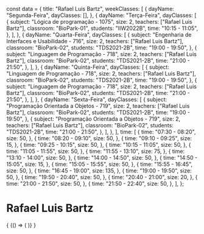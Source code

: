 const data = {
  title: "Rafael Luis Bartz",
  weekClasses: [
    {
      dayName: "Segunda-Feira",
      dayClasses: [],
    },
    {
      dayName: "Terça-Feira",
      dayClasses: [
        {
          subject: "Lógica de programação - 1075",
          size: 2,
          teachers: ["Rafael Luis Bartz"],
          classroom: "BioPark-01",
          students: "IIW2022B",
          time: "10:15 - 11:05",
        },
      ],
    },
    {
      dayName: "Quarta-Feira",
      dayClasses: [
        {
          subject: "Engenharia de Interfaces e Usabilidade - 716",
          size: 2,
          teachers: ["Rafael Luis Bartz"],
          classroom: "BioPark-02",
          students: "TDS2021-2B",
          time: "19:00 - 19:50",
        },
        {
          subject: "Linguagem de Programação - 718",
          size: 2,
          teachers: ["Rafael Luis Bartz"],
          classroom: "BioPark-02",
          students: "TDS2021-2B",
          time: "21:00 - 21:50",
        },
      ],
    },
    {
      dayName: "Quinta-Feira",
      dayClasses: [
        {
          subject: "Linguagem de Programação - 718",
          size: 2,
          teachers: ["Rafael Luis Bartz"],
          classroom: "BioPark-02",
          students: "TDS2021-2B",
          time: "19:00 - 19:50",
        },
        {
          subject: "Linguagem de Programação - 718",
          size: 2,
          teachers: ["Rafael Luis Bartz"],
          classroom: "BioPark-02",
          students: "TDS2021-2B",
          time: "21:00 - 21:50",
        },
      ],
    },
    {
      dayName: "Sexta-Feira",
      dayClasses: [
        {
          subject: "Programação Orientada a Objetos - 719",
          size: 2,
          teachers: ["Rafael Luis Bartz"],
          classroom: "BioPark-02",
          students: "TDS2021-2B",
          time: "19:00 - 19:50",
        },
        {
          subject: "Programação Orientada a Objetos - 719",
          size: 2,
          teachers: ["Rafael Luis Bartz"],
          classroom: "BioPark-02",
          students: "TDS2021-2B",
          time: "21:00 - 21:50",
        },
      ],
    },
  ],
  time: [
    {
      time: "07:30 - 08:20",
      size: 50,
    },
    {
      time: "08:20 - 09:10",
      size: 50,
    },
    {
      time: "09:10 - 09:25",
      size: 15,
    },
    {
      time: "09:25 - 10:15",
      size: 50,
    },
    {
      time: "10:15 - 11:05",
      size: 50,
    },
    {
      time: "11:05 - 11:55",
      size: 50,
    },
    {
      time: "11:55 - 13:10",
      size: 75,
    },
    {
      time: "13:10 - 14:00",
      size: 50,
    },
    {
      time: "14:00 - 14:50",
      size: 50,
    },
    {
      time: "14:50 - 15:05",
      size: 15,
    },
    {
      time: "15:05 - 15:55",
      size: 50,
    },
    {
      time: "15:55 - 16:45",
      size: 50,
    },
    {
      time: "16:45 - 19:00",
      size: 135,
    },
    {
      time: "19:00 - 19:50",
      size: 50,
    },
    {
      time: "19:50 - 20:40",
      size: 50,
    },
    {
      time: "20:40 - 21:00",
      size: 20,
    },
    {
      time: "21:00 - 21:50",
      size: 50,
    },
    {
      time: "21:50 - 22:40",
      size: 50,
    },
  ],
};

# Rafael Luis Bartz

<div>
  {
    <BrowserOnly>
      {() => (
        <Grid
          title={data.title}
          weekClasses={data.weekClasses}
          time={data.time}
        />
      )}
    </BrowserOnly>
  }
</div>
